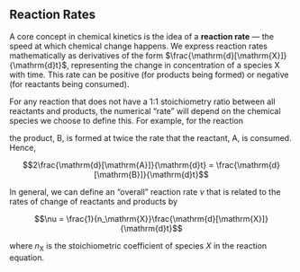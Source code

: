 ## Reaction Rates

A core concept in chemical kinetics is the idea of a **reaction rate** &mdash; the speed at which chemical change happens.
We express reaction rates mathematically as derivatives of the form $\frac{\mathrm{d}[\mathrm{X}]}{\mathrm{d}t}$, representing the change in concentration of a species X with time. This rate can be positive (for products being formed) or negative (for reactants being consumed).

For any reaction that does not have a 1:1 stoichiometry ratio between all reactants and products, the numerical &ldquo;rate&rdquo; will depend on the chemical species we choose to define this. For example, for the reaction

\begin{equation}
\mathrm{A} \longrightarrow 2\mathrm{B}
\end{equation}

the product, B, is formed at twice the rate that the reactant, A, is consumed.  Hence,

$$2\frac{\mathrm{d}[\mathrm{A}]}{\mathrm{d}t} = \frac{\mathrm{d}[\mathrm{B}]}{\mathrm{d}t}$$

In general, we can define an &ldquo;overall&rdquo; reaction rate $\nu$ that is related to the rates of change of reactants and products by

$$\nu = \frac{1}{n_\mathrm{X}}\frac{\mathrm{d}[\mathrm{X}]}{\mathrm{d}t}$$

where $n_\mathrm{X}$ is the stoichiometric coefficient of species $X$ in the reaction equation.

